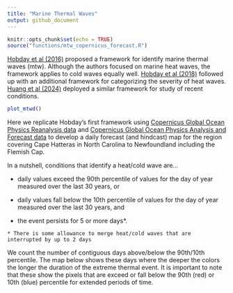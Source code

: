 ```yaml
---
title: "Marine Thermal Waves"
output: github_document
---
```


```r
knitr::opts_chunk$set(echo = TRUE)
source("functions/mtw_copernicus_forecast.R")
```

[Hobday et al (2016)](https://www.sciencedirect.com/science/article/abs/pii/S0079661116000057) proposed a framework for identify marine thermal waves (mtw).  Although the authors focused on marine heat waves, the framework applies to cold waves equally well. [Hobday et al (2018)](https://tos.org/oceanography/article/categorizing-and-naming-marine-heatwaves) followed up with an additional framework for categorizing the severity of heat waves.  [Huang et al (2024)](https://agupubs.onlinelibrary.wiley.com/doi/10.1029/2024GL108369) deployed a similar framework for study of recent conditions.

```r
plot_mtwd()
```

Here we replicate Hobday's first framework using  [Copernicus Global Ocean Physics Reanalysis data](https://data.marine.copernicus.eu/product/GLOBAL_MULTIYEAR_PHY_001_030/description) and [Copernicus Global Ocean Physics Analysis and Forecast data](https://data.marine.copernicus.eu/product/GLOBAL_ANALYSISFORECAST_PHY_001_024/description) to develop a daily forecast (and hindcast) map for the region covering Cape Hatteras in North Carolina to Newfoundland including the Flemish Cap. 

In a nutshell, conditions that identify a heat/cold wave are...

  + daily values exceed the 90th percentile of values for the day of year measured over the last 30 years, or
  
  + daily values fall below the 10th percentile of values for the day of year measured over the last 30 years, and 
  
  + the event persists for 5 or more days*.
  
```
* There is some allowance to merge heat/cold waves that are interrupted by up to 2 days
```

We count the number of contiguous days above/below the 90th/10th percentile. The map below shows these days where the deeper the colors the longer the duration of the extreme thermal event. It is important to note that these show the pixels that are exceed or fall below the 90th (red) or 10th (blue) percentile for extended periods of time.

